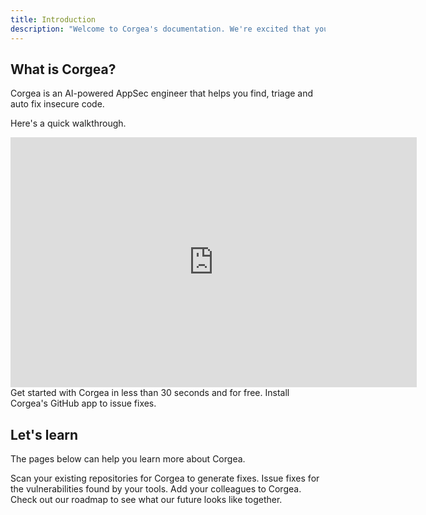 ```yaml
---
title: Introduction
description: "Welcome to Corgea's documentation. We're excited that you're here, and we'd love to help you get started. "
---
```


## What is Corgea?

Corgea is an AI-powered AppSec engineer that helps you find, triage and auto fix insecure code. 

Here's a quick walkthrough. 

<Card>
  <iframe
    width="650"
    height="400"
    src="https://www.loom.com/embed/b5c9a21c9495465eb584a4baf4338167?sid=74f855ea-242f-46e5-8c33-7e5531a72a9e"
    title="YouTube video player"
    frameborder="0"
    allow="accelerometer; autoplay; clipboard-write; encrypted-media; gyroscope; picture-in-picture"
    allowFullScreen
  ></iframe>

</Card>



<CardGroup cols={2}>
  <Card
    title="Get Started"
    icon="Flag"
    href="https://docs.corgea.app/quickstart"
  >
    Get started with Corgea in less than 30 seconds and for free. 
  </Card>
  <Card
    title="Install Corgea"
    icon="github"
    href="/github"
  >
    Install Corgea's GitHub app to issue fixes.
  </Card>
</CardGroup>

## Let's learn

The pages below can help you learn more about Corgea.  

<CardGroup cols={2}>
  <Card
    title="Upload a Scan"
    icon="radar"
    href="https://mintlify.com/docs/settings/global"
  >
    Scan your existing repositories for Corgea to generate fixes. 
  </Card>
  <Card
    title="Apply Fixes"
    icon="code"
    href="https://mintlify.com/docs/api-playground/openapi"
  >
    Issue fixes for the vulnerabilities found by your tools. 
  </Card>
  <Card
    title="Manage users"
    icon="user"
    href="https://mintlify.com/docs/components/accordion"
  >
    Add your colleagues to Corgea.
  </Card>
  <Card
    title="See our future"
    icon="stars"
    href="https://mintlify.com/showcase"
  >
    Check out our roadmap to see what our future looks like together. 
  </Card>
</CardGroup>
